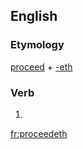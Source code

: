 ==English==

===Etymology===
[[proceed]] + [[-eth]]

===Verb===
{{infl|en|verb form}}

# {{archaic third-person singular of|proceed}}

[[fr:proceedeth]]